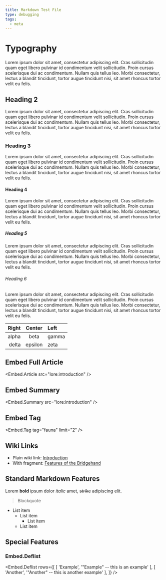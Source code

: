 ```yaml
---
title: Markdown Test File
type: debugging
tags:
  - meta
---
```


# Typography
Lorem ipsum dolor sit amet, consectetur adipiscing elit. Cras sollicitudin quam
eget libero pulvinar id condimentum velit sollicitudin. Proin cursus
scelerisque dui ac condimentum. Nullam quis tellus leo. Morbi consectetur,
lectus a blandit tincidunt, tortor augue tincidunt nisi, sit amet rhoncus
tortor velit eu felis. 

## Heading 2
Lorem ipsum dolor sit amet, consectetur adipiscing elit. Cras sollicitudin quam
eget libero pulvinar id condimentum velit sollicitudin. Proin cursus
scelerisque dui ac condimentum. Nullam quis tellus leo. Morbi consectetur,
lectus a blandit tincidunt, tortor augue tincidunt nisi, sit amet rhoncus
tortor velit eu felis. 

### Heading 3
Lorem ipsum dolor sit amet, consectetur adipiscing elit. Cras sollicitudin quam
eget libero pulvinar id condimentum velit sollicitudin. Proin cursus
scelerisque dui ac condimentum. Nullam quis tellus leo. Morbi consectetur,
lectus a blandit tincidunt, tortor augue tincidunt nisi, sit amet rhoncus
tortor velit eu felis. 

#### Heading 4
Lorem ipsum dolor sit amet, consectetur adipiscing elit. Cras sollicitudin quam
eget libero pulvinar id condimentum velit sollicitudin. Proin cursus
scelerisque dui ac condimentum. Nullam quis tellus leo. Morbi consectetur,
lectus a blandit tincidunt, tortor augue tincidunt nisi, sit amet rhoncus
tortor velit eu felis. 

##### Heading 5
Lorem ipsum dolor sit amet, consectetur adipiscing elit. Cras sollicitudin quam
eget libero pulvinar id condimentum velit sollicitudin. Proin cursus
scelerisque dui ac condimentum. Nullam quis tellus leo. Morbi consectetur,
lectus a blandit tincidunt, tortor augue tincidunt nisi, sit amet rhoncus
tortor velit eu felis. 

###### Heading 6
Lorem ipsum dolor sit amet, consectetur adipiscing elit. Cras sollicitudin quam
eget libero pulvinar id condimentum velit sollicitudin. Proin cursus
scelerisque dui ac condimentum. Nullam quis tellus leo. Morbi consectetur,
lectus a blandit tincidunt, tortor augue tincidunt nisi, sit amet rhoncus
tortor velit eu felis. 

| Right  | Center | Left  |
| -----: | :----: | :---- |
| alpha  | beta   | gamma |
| delta  | epsilon| zeta  |


## Embed Full Article

<Embed.Article src="lore:introduction" />

## Embed Summary

<Embed.Summary src="lore:introduction" />

## Embed Tag

<Embed.Tag tag="fauna" limit="2" />


## Wiki Links

- Plain wiki link: [Introduction](lore:introduction)
- With fragment: [Features of the Bridgehand](lore:the-bridgehand#features)


## Standard Markdown Features

Lorem **bold** ipsum dolor *italic* amet, ~~strike~~ adipiscing elit.

> Blockquote

- List item
  - List item
    - List item
  - List item


## Special Features

### Embed.Deflist
<Embed.Deflist rows={[
  [ 'Example', '"Example" -- this is an example' ],
  [ 'Another', '"Another" -- this is another example' ],
]} />

